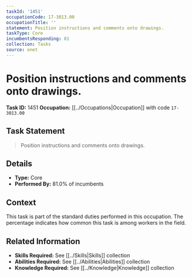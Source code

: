 ```yaml
---
taskId: '1451'
occupationCode: 17-3013.00
occupationTitle: ''
statement: Position instructions and comments onto drawings.
taskType: Core
incumbentsResponding: 81
collection: Tasks
source: onet
---
```

# Position instructions and comments onto drawings.

**Task ID:** 1451
**Occupation:** [[../Occupations|Occupation]] with code `17-3013.00`

## Task Statement

> Position instructions and comments onto drawings.

## Details

- **Type:** Core
- **Performed By:** 81.0% of incumbents

## Context

This task is part of the standard duties performed in this occupation. The percentage indicates how common this task is among workers in the field.

## Related Information

- **Skills Required:** See [[../Skills|Skills]] collection
- **Abilities Required:** See [[../Abilities|Abilities]] collection
- **Knowledge Required:** See [[../Knowledge|Knowledge]] collection
